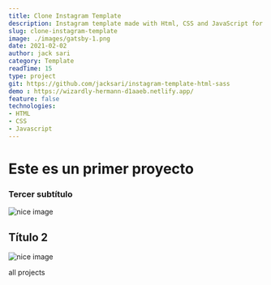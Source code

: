 ```yaml
---
title: Clone Instagram Template
description: Instagram template made with Html, CSS and JavaScript for some functionalities, it has the home, user, login and register pages, for the future this template will be used to give it functionality with NEXT or NUXT.
slug: clone-instagram-template
image: ./images/gatsby-1.png
date: 2021-02-02
author: jack sari
category: Template
readTime: 15
type: project
git: https://github.com/jacksari/instagram-template-html-sass
demo : https://wizardly-hermann-d1aaeb.netlify.app/
feature: false
technologies:
- HTML
- CSS
- Javascript
---
```


# Este es un primer proyecto
### Tercer subtítulo


<div className="mdx-img">

 ![nice image](../../../assets/gatsby-1.png)

</div>

## Título 2

![nice image](./images/gatsby-1.png)

<Link to="/projects" className="btn center-btn">
  all projects
</Link>

